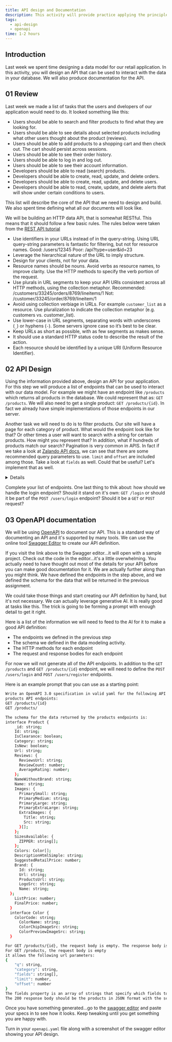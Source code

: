 ```yaml
---
title: API design and Documentation
description: This activity will provide practice applying the principles of API design and using the OpenAPI standard.
tags:
  - api-design
  - openapi
time: 1-2 hours
---
```



## Introduction

Last week we spent time designing a data model for our retail application. In this activity, you will design an API that can be used to interact with the data in your database. We will also produce documentation for the API.


## **01** Review

Last week we made a list of tasks that the users and dvelopers of our application would need to do. It looked something like this:

- Users should be able to search and filter products to find what they are looking for.
- Users should be able to see details about selected products including what other users thought about the product (reviews).
- Users should be able to add products to a shopping cart and then check out. The cart should persist across sessions.  
- Users should be able to see their order history.
- Users should be able to log in and log out.
- Users should be able to see their account information.
- Developers should be able to read (search) products.
- Developers should be able to create, read, update, and delete orders.
- Developers should be able to create, read, update, and delete users.
- Developers should be able to read, create, update, and delete alerts that will show under certain conditions to users.

This list will describe the core of the API that we need to design and build. We also spent time defining what all our documents will look like. 

We will be building an HTTP data API, that is somewhat RESTful. This means that it should follow a few basic rules. The rules below were taken from the [REST API tutorial](https://restapitutorial.com/introduction/restquicktips)

- Use identifiers in your URLs instead of in the query-string. Using URL query-string parameters is fantastic for filtering, but not for resource names.
    Good: /users/12345
    Poor: /api?type=user&id=23
- Leverage the hierarchical nature of the URL to imply structure.
- Design for your clients, not for your data.
- Resource names should be nouns. Avoid verbs as resource names, to improve clarity. Use the HTTP methods to specify the verb portion of the request.
- Use plurals in URL segments to keep your API URIs consistent across all HTTP methods, using the collection metaphor.
    Recommended: /customers/33245/orders/8769/lineitems/1
    Not: /customer/33245/order/8769/lineitem/1
- Avoid using collection verbiage in URLs. For example `customer_list` as a resource. Use pluralization to indicate the collection metaphor (e.g. customers vs. customer_list).
- Use lower-case in URL segments, separating words with underscores (`_`) or hyphens (`-`). Some servers ignore case so it’s best to be clear.
- Keep URLs as short as possible, with as few segments as makes sense.
- It should use a standard HTTP status code to describe the result of the action.
- Each resource should be identified by a unique URI (Uniform Resource Identifier).

## **02** API Design

Using the information provided above, design an API for your application. For this step we will produce a list of endpoints that can be used to interact with our data model. For example we might have an endpoint like `/products` which returns all products in the database. We could represent that as: `GET /products`. We will also need to get a single product: `GET /products/{id}`. In fact we already have simple implementations of those endpoints in our server.

Another task we will need to do is to filter products. Our site will have a page for each category of product. What would the endpoint look like for that? Or other times a user will want to search with a string for certain products. How might you represent that? In addition, what if hundreds of products match our search? Pagination is very common in APIS. In fact if we take a look at [Zalando API docs](https://opensource.zalando.com/restful-api-guidelines/#137), we can see that there are some recommended query parameters to use. `limit` and `offset` are included among those. Take a look at `fields` as well. Could that be useful? Let's implement that as well.

<Details summary="Search products">

```bash
GET /products?category={category_id}
for general searching
GET /products/search?q={search_string}
or
GET /products?q=shoes&limit=20&offset=20
```
</Details>

Complete your list of endpoints. One last thing to thik about: how should we handle the login endpoint? Should it stand on it's own: `GET /login` or should it be part of the `POST /users/login` endpoint? Should it be a `GET` or `POST` request?

## **03** OpenAPI documentation

We will be using [OpenAPI](https://swagger.io/) to document our API. This is a standard way of documenting an API and it's supported by many tools. We can use the online tool [Swagger Editor](https://editor.swagger.io/) to create our API definition.

If you visit the link above to the Swagger editor...it will open with a sample project. Check out the code in the editor...it's a little overwhelming. You actually need to have thought out most of the details for your API before you can make good documentation for it. We are actually further along than you might think. We have defined the endpoints in the step above, and we defined the schema for the data that will be returned in the previous assignment.

We could take those things and start creating our API definition by hand, but it's not necessary. We can actually leverage generative AI. It is really good at tasks like this. The trick is going to be forming a prompt with enough detail to get it right.

Here is a list of the information we will need to feed to the AI for it to make a good API definition:
- The endpoints we defined in the previous step
- The schema we defined in the data modeling activity.
- The HTTP methods for each endpoint
- The request and response bodies for each endpoint

For now we will not generate all of the API endpoints. In addition to the `GET /products` and `GET /products/{id}` endpoint, we will need to define the `POST /users/login` and `POST /users/register` endpoints.

Here is an example prompt that you can use as a starting point:
```bash
Write an OpenAPI 3.0 specification in valid yaml for the following API endpoints:
products API endpoints:
GET /products/{id}
GET /products/

The schema for the data returned by the products endpoints is:
interface Product {
    _id: string;
    Id: string;
    IsClearance: boolean;
    Category: string;
    IsNew: boolean;
    Url: string;
    Reviews: {
      ReviewsUrl: string;
      ReviewCount: number;
      AverageRating: number;
    };
    NameWithoutBrand: string;
    Name: string;
    Images: {
      PrimarySmall: string;
      PrimaryMedium: string;
      PrimaryLarge: string;
      PrimaryExtraLarge: string;
      ExtraImages: {
        Title: string;
        Src: string;
      }[];
    };
    SizesAvailable: {
      ZIPPER: string[];
    };
    Colors: Color[];
    DescriptionHtmlSimple: string;
    SuggestedRetailPrice: number;
    Brand: {
      Id: string;
      Url: string;
      ProductsUrl: string;
      LogoSrc: string;
      Name: string;
  };
    ListPrice: number;
    FinalPrice: number;
  }
  interface Color {
    ColorCode: string;
      ColorName: string;
      ColorChipImageSrc: string;
      ColorPreviewImageSrc: string;
  }

For GET /products/{id}, the request body is empty. The response body is the schema defined above.
For GET /products, the request body is empty
it allows the following url parameters:
{
    "q": string,
    "category": string,
    "fields": string[],
    "limit": number,
    "offset": number
}
The fields property is an array of strings that specify which fields to include in the response for each product. For example, if you set fields=["Name", "FinalPrice"], then the response will only contain the name and price properties for each product.
The 200 response body should be the products in JSON format with the schema defined above. The 404 response should have a message of "Product not found". For other errors, the 400 response should have a message of "Invalid request".
```

Once you have something generated...go to the [swagger editor](https://editor.swagger.io) and paste your specs in to see how it looks. Keep tweaking until you get something you are happy with.

Turn in your `openapi.yaml` file along with a screenshot of the swagger editor showing your API design.
